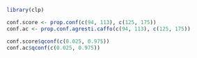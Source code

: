 ```r
library(clp)

conf.score <- prop.conf(c(94, 113), c(125, 175))
conf.ac <- prop.conf.agresti.caffo(c(94, 113), c(125, 175))

conf.score$qconf(c(0.025, 0.975))
conf.ac$qconf(c(0.025, 0.975))
```

